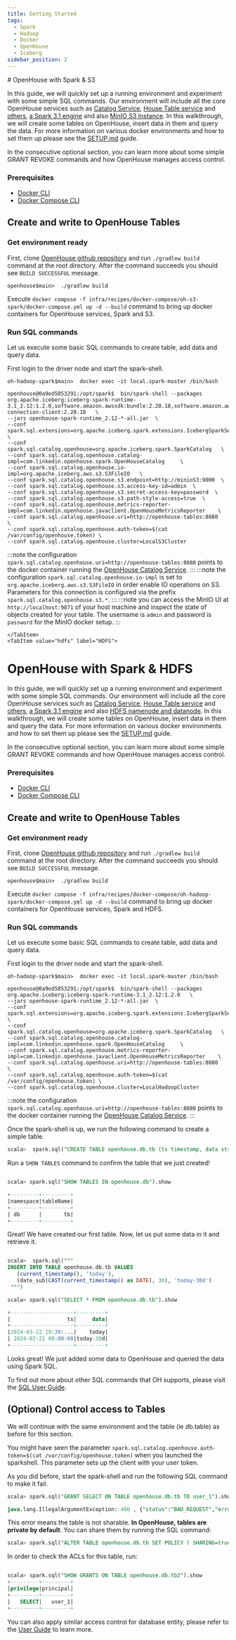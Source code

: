 ```yaml
---
title: Getting Started
tags:
  - Spark
  - Hadoop
  - Docker
  - OpenHouse
  - Iceberg
sidebar_position: 2
---
```



<Tabs>
    <TabItem value="s3" label="S3" default>
# OpenHouse with Spark & S3

In this guide, we will quickly set up a running environment and experiment with some simple SQL commands. Our
environment will include all the core OpenHouse services such as [Catalog Service](./intro.md#catalog-service),
[House Table service](./intro.md#house-table-service) and [others](./intro.md#control-plane-for-tables),
[a Spark 3.1 engine](https://spark.apache.org/releases/spark-release-3-1-1.html) and
also [MinIO S3 Instance](https://min.io/docs/minio/container/index.html).
In this walkthrough, we will create some tables on OpenHouse, insert data in them and query the data.
For more information on various docker environments and how to set them up
please see the [SETUP.md](https://github.com/linkedin/openhouse/blob/main/SETUP.md) guide.

In the consecutive optional section, you can learn more about some simple GRANT REVOKE commands and how
OpenHouse manages access control.

### Prerequisites
- [Docker CLI](https://docs.docker.com/get-docker/)
- [Docker Compose CLI](https://github.com/docker/compose-cli/blob/main/INSTALL.md)

## Create and write to OpenHouse Tables
### Get environment ready
First, clone [OpenHouse github repository](https://github.com/linkedin/openhouse) and
run `./gradlew build` command at the root directory. After the command succeeds you should see `BUILD SUCCESSFUL`
message.

```shell
openhouse$main>  ./gradlew build
```

Execute `docker compose -f infra/recipes/docker-compose/oh-s3-spark/docker-compose.yml up -d --build` command to
bring up docker containers for OpenHouse services, Spark and S3.

### Run SQL commands
Let us execute some basic SQL commands to create table, add data and query data.

First login to the driver node and start the spark-shell.
```shell
oh-hadoop-spark$main>  docker exec -it local.spark-master /bin/bash

openhouse@0a9ed5853291:/opt/spark$  bin/spark-shell --packages org.apache.iceberg:iceberg-spark-runtime-3.1_2.12:1.2.0,software.amazon.awssdk:bundle:2.20.18,software.amazon.awssdk:url-connection-client:2.20.18   \
--jars openhouse-spark-runtime_2.12-*-all.jar  \
--conf spark.sql.extensions=org.apache.iceberg.spark.extensions.IcebergSparkSessionExtensions,com.linkedin.openhouse.spark.extensions.OpenhouseSparkSessionExtensions   \
--conf spark.sql.catalog.openhouse=org.apache.iceberg.spark.SparkCatalog   \
--conf spark.sql.catalog.openhouse.catalog-impl=com.linkedin.openhouse.spark.OpenHouseCatalog     \
--conf spark.sql.catalog.openhouse.io-impl=org.apache.iceberg.aws.s3.S3FileIO   \
--conf spark.sql.catalog.openhouse.s3.endpoint=http://minioS3:9000  \
--conf spark.sql.catalog.openhouse.s3.access-key-id=admin  \
--conf spark.sql.catalog.openhouse.s3.secret-access-key=password  \
--conf spark.sql.catalog.openhouse.s3.path-style-access=true  \
--conf spark.sql.catalog.openhouse.metrics-reporter-impl=com.linkedin.openhouse.javaclient.OpenHouseMetricsReporter    \
--conf spark.sql.catalog.openhouse.uri=http://openhouse-tables:8080   \
--conf spark.sql.catalog.openhouse.auth-token=$(cat /var/config/openhouse.token) \
--conf spark.sql.catalog.openhouse.cluster=LocalS3Cluster
```
:::note
the configuration `spark.sql.catalog.openhouse.uri=http://openhouse-tables:8080` points to the docker container
running the [OpenHouse Catalog Service](./intro.md#catalog-service).
:::
:::note
the configuration `spark.sql.catalog.openhouse.io-impl` is set to `org.apache.iceberg.aws.s3.S3FileIO` in order
enable IO operations on S3. Parameters for this connection is configured via the prefix `spark.sql.catalog.openhouse.s3.*`.
:::
:::note
you can access the MinIO UI at `http://localhost:9871` of your host machine and inspect the state of objects
created for your table. The username is `admin` and password is `password` for the MinIO docker setup.
:::

    </TabItem>
    <TabItem value="hdfs" label="HDFS">
# OpenHouse with Spark & HDFS

In this guide, we will quickly set up a running environment and experiment with some simple SQL commands. Our
environment will include all the core OpenHouse services such as [Catalog Service](./intro.md#catalog-service),
[House Table service](./intro.md#house-table-service) and [others](./intro.md#control-plane-for-tables),
[a Spark 3.1 engine](https://spark.apache.org/releases/spark-release-3-1-1.html) and
also [HDFS namenode and datanode](https://hadoop.apache.org/docs/r1.2.1/hdfs_design.html#NameNode+and+DataNodes).
In this walkthrough, we will create some tables on OpenHouse, insert data in them and query the data.
For more information on various docker environments and how to set them up
please see the [SETUP.md](https://github.com/linkedin/openhouse/blob/main/SETUP.md) guide.

In the consecutive optional section, you can learn more about some simple GRANT REVOKE commands and how
OpenHouse manages access control.

### Prerequisites
- [Docker CLI](https://docs.docker.com/get-docker/)
- [Docker Compose CLI](https://github.com/docker/compose-cli/blob/main/INSTALL.md)

## Create and write to OpenHouse Tables
### Get environment ready
First, clone [OpenHouse github repository](https://github.com/linkedin/openhouse) and
run `./gradlew build` command at the root directory. After the command succeeds you should see `BUILD SUCCESSFUL`
message.

```shell
openhouse$main>  ./gradlew build
```

Execute `docker compose -f infra/recipes/docker-compose/oh-hadoop-spark/docker-compose.yml up -d --build` command to
bring up docker containers for OpenHouse services, Spark and HDFS.

### Run SQL commands
Let us execute some basic SQL commands to create table, add data and query data.

First login to the driver node and start the spark-shell.
```shell
oh-hadoop-spark$main>  docker exec -it local.spark-master /bin/bash

openhouse@0a9ed5853291:/opt/spark$  bin/spark-shell --packages org.apache.iceberg:iceberg-spark-runtime-3.1_2.12:1.2.0   \
--jars openhouse-spark-runtime_2.12-*-all.jar  \
--conf spark.sql.extensions=org.apache.iceberg.spark.extensions.IcebergSparkSessionExtensions,com.linkedin.openhouse.spark.extensions.OpenhouseSparkSessionExtensions   \
--conf spark.sql.catalog.openhouse=org.apache.iceberg.spark.SparkCatalog   \
--conf spark.sql.catalog.openhouse.catalog-impl=com.linkedin.openhouse.spark.OpenHouseCatalog     \
--conf spark.sql.catalog.openhouse.metrics-reporter-impl=com.linkedin.openhouse.javaclient.OpenHouseMetricsReporter    \
--conf spark.sql.catalog.openhouse.uri=http://openhouse-tables:8080   \
--conf spark.sql.catalog.openhouse.auth-token=$(cat /var/config/openhouse.token) \
--conf spark.sql.catalog.openhouse.cluster=LocalHadoopCluster
```
:::note
the configuration `spark.sql.catalog.openhouse.uri=http://openhouse-tables:8080` points to the docker container
running the [OpenHouse Catalog Service](./intro.md#catalog-service).
:::
    </TabItem>
</Tabs>


Once the spark-shell is up, we run the following command to create a simple table.

```sql
scala>  spark.sql("CREATE TABLE openhouse.db.tb (ts timestamp, data string) PARTITIONED BY (days(ts))")
```

Run a `SHOW TABLES` command to confirm the table that we just created!

```sql

scala> spark.sql("SHOW TABLES IN openhouse.db").show

+---------+---------+
|namespace|tableName|
+---------+---------+
| db      |       tb|
+---------+---------+

```

Great! We have created our first table. Now, let us put some data in it and retrieve it.

```sql

scala>  spark.sql("""
INSERT INTO TABLE openhouse.db.tb VALUES
   (current_timestamp(), 'today'),
   (date_sub(CAST(current_timestamp() as DATE), 30), 'today-30d')
 """)

scala> spark.sql("SELECT * FROM openhouse.db.tb").show

+--------------------+---------+
|                  ts|     data|
+--------------------+---------+
|2024-03-22 19:39:...|    today|
| 2024-02-21 00:00:00|today-30d|
+--------------------+---------+

```

Looks great! We just added some data to OpenHouse and queried the data using Spark SQL.

To find out more about other SQL commands that OH supports, please visit the [SQL User Guide](./User%20Guide/Catalog/SQL.md).


## (Optional) Control access to Tables
We will continue with the same environment and the table (ie db.table) as before for this section.

You might have seen the parameter `spark.sql.catalog.openhouse.auth-token=$(cat /var/config/openhouse.token)` when you
launched the sparkshell. This parameter sets up the client with your user token.

As you did before, start the spark-shell and run the following SQL command to make it fail.
```SQL
scala> spark.sql("GRANT SELECT ON TABLE openhouse.db.tb TO user_1").show

java.lang.IllegalArgumentException: 400 , {"status":"BAD_REQUEST","error":"Bad Request","message":"db.tb2 is not a shared table","stacktrace":null,"cause":"Not Available"}
```
This error means the table is not sharable. **In OpenHouse, tables are private by default**. You can share them by
running the SQL command:
```SQL
scala> spark.sql("ALTER TABLE openhouse.db.tb SET POLICY ( SHARING=true )")
```

In order to check the ACLs for this table, run:
```SQL

scala> spark.sql("SHOW GRANTS ON TABLE openhouse.db.tb2").show
+---------+---------+
|privilege|principal|
+---------+---------+
|   SELECT|   user_1|
+---------+---------+

```

You can also apply similar access control for database entity, please refer to the
[User Guide](./User%20Guide/Catalog/SQL.md#grant-revoke) to learn more.